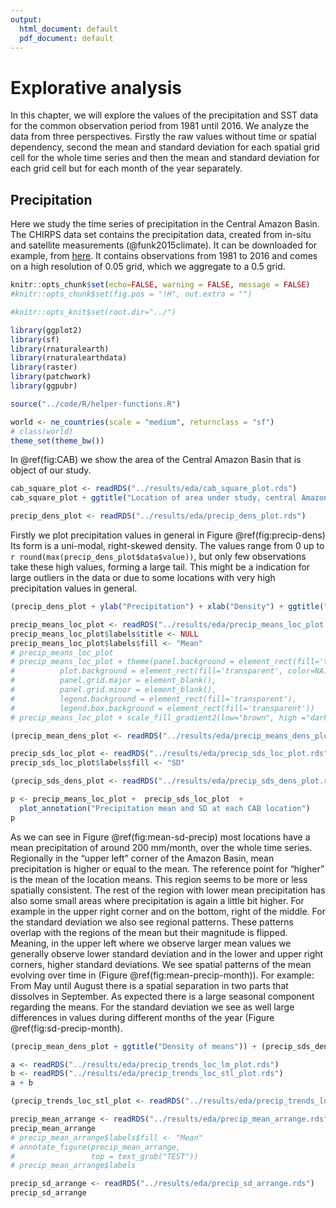 ```yaml
---
output:
  html_document: default
  pdf_document: default
---
```

# Explorative analysis

In this chapter, we will explore the values of the precipitation
and SST data for the common observation period from 1981 until 2016.
We analyze the data from three perspectives. Firstly the raw values without time or spatial dependency, second the mean and standard deviation for each spatial grid cell for the whole time series and then the mean and standard deviation for each grid cell
but for each month of the year separately.

## Precipitation

Here we study the time series of precipitation in the
Central Amazon Basin.
The CHIRPS data set contains the precipitation data, created from in-situ and satellite measurements (@funk2015climate). It can be downloaded for example, from [here](https://www.chc.ucsb.edu/data/chirps).
It contains observations from 1981 to 2016 and comes on a high resolution of 0.05 grid, which we aggregate to a 0.5 grid.

```r
knitr::opts_chunk$set(echo=FALSE, warning = FALSE, message = FALSE)
#knitr::opts_chunk$set(fig.pos = "!H", out.extra = "")

#knitr::opts_knit$set(root.dir="../")
```


```r
library(ggplot2)
library(sf)
library(rnaturalearth)
library(rnaturalearthdata)
library(raster)
library(patchwork)
library(ggpubr)
```

```r
source("../code/R/helper-functions.R")
```

```r
world <- ne_countries(scale = "medium", returnclass = "sf")
# class(world)
theme_set(theme_bw())
```


In \@ref(fig:CAB) we show the area of the Central Amazon Basin that is object of our study.

```r
cab_square_plot <- readRDS("../results/eda/cab_square_plot.rds")
cab_square_plot + ggtitle("Location of area under study, central Amazon basin (CAB)")
```

```r
precip_dens_plot <- readRDS("../results/eda/precip_dens_plot.rds")
```


Firstly we plot precipitation values in general in Figure \@ref(fig:precip-dens)
Its form is a uni-modal, right-skewed density.
The values range from 0 up to `r round(max(precip_dens_plot$data$value))`, but only few observations take these high values, forming a large tail.
This might be a indication for large outliers in the data or due to 
some locations with very high precipitation values in general.

```r
(precip_dens_plot + ylab("Precipitation") + xlab("Density") + ggtitle("Density of raw precipitation values"))
```

```r
precip_means_loc_plot <- readRDS("../results/eda/precip_means_loc_plot.rds")
precip_means_loc_plot$labels$title <- NULL
precip_means_loc_plot$labels$fill <- "Mean"
# precip_means_loc_plot
# precip_means_loc_plot + theme(panel.background = element_rect(fill='transparent'),
#          plot.background = element_rect(fill='transparent', color=NA),
#          panel.grid.major = element_blank(),
#          panel.grid.minor = element_blank(),
#          legend.background = element_rect(fill='transparent'),
#          legend.box.background = element_rect(fill='transparent'))
# precip_means_loc_plot + scale_fill_gradient2(low="brown", high ="dark green", midpoint = mean(precip_means_loc_plot$data$val, na.rm = TRUE))
```
```r
(precip_mean_dens_plot <- readRDS("../results/eda/precip_means_dens_plot.rds"))
```
```r
precip_sds_loc_plot <- readRDS("../results/eda/precip_sds_loc_plot.rds")
precip_sds_loc_plot$labels$fill <- "SD"
```
```r
(precip_sds_dens_plot <- readRDS("../results/eda/precip_sds_dens_plot.rds"))
```
```r
p <- precip_means_loc_plot +  precip_sds_loc_plot  +
  plot_annotation("Precipitation mean and SD at each CAB location")
p
```

As we can see in Figure \@ref(fig:mean-sd-precip) most locations have a mean precipitation of around 200 mm/month, over
the whole time series. Regionally in the "upper left" corner of the Amazon Basin,
mean precipitation is higher or equal to the mean. The reference
point for "higher" is the mean of the location means. This region seems to be more
or less spatially consistent. The rest of the region with lower mean precipitation
has also some small areas where precipitation is again a little bit higher. 
For example in the upper right corner and on the bottom, right of the middle.
For the standard deviation we also see regional patterns. These patterns overlap
with the regions of the mean but their magnitude is flipped. Meaning,
in the upper left where we observe larger mean values we generally observe lower
standard deviation and in the lower and upper right corners, higher standard 
deviations.
We see spatial patterns of the mean evolving over time in (Figure \@ref(fig:mean-precip-month)).
For example: From May until August there is a spatial separation in
two parts that dissolves in September.
As expected there is a large seasonal component regarding the means.
For the standard deviation we see as well large differences in values 
during different months of the year (Figure \@ref(fig:sd-precip-month).

```r
(precip_mean_dens_plot + ggtitle("Density of means")) + (precip_sds_dens_plot + ggtitle("Density of sd"))
```
```r
a <- readRDS("../results/eda/precip_trends_loc_lm_plot.rds")
b <- readRDS("../results/eda/precip_trends_loc_stl_plot.rds")
a + b
```
```r
(precip_trends_loc_stl_plot <- readRDS("../results/eda/precip_trends_loc_stl_plot.rds"))
```
```r
precip_mean_arrange <- readRDS("../results/eda/precip_mean_arrange.rds")
precip_mean_arrange
# precip_mean_arrange$labels$fill <- "Mean"
# annotate_figure(precip_mean_arrange,
#                 top = text_grob("TEST"))
# precip_mean_arrange$labels
```


```r
precip_sd_arrange <- readRDS("../results/eda/precip_sd_arrange.rds")
precip_sd_arrange
```


